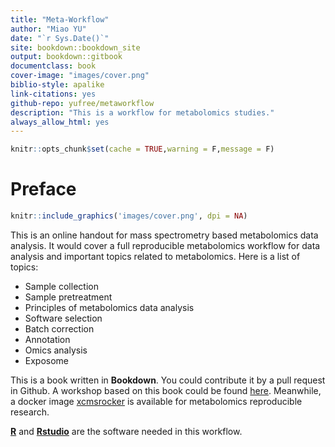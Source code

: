 ```yaml
---
title: "Meta-Workflow"
author: "Miao YU"
date: "`r Sys.Date()`"
site: bookdown::bookdown_site
output: bookdown::gitbook
documentclass: book
cover-image: "images/cover.png"
biblio-style: apalike
link-citations: yes
github-repo: yufree/metaworkflow
description: "This is a workflow for metabolomics studies."
always_allow_html: yes
---
```


```r
knitr::opts_chunk$set(cache = TRUE,warning = F,message = F)
```

# Preface {.unnumbered}

```r
knitr::include_graphics('images/cover.png', dpi = NA)
```

This is an online handout for mass spectrometry based metabolomics data analysis. It would cover a full reproducible metabolomics workflow for data analysis and important topics related to metabolomics. Here is a list of topics:

-   Sample collection
-   Sample pretreatment
-   Principles of metabolomics data analysis
-   Software selection
-   Batch correction
-   Annotation
-   Omics analysis
-   Exposome

This is a book written in **Bookdown**. You could contribute it by a pull request in Github. A workshop based on this book could be found [here](https://github.com/yufree/mdaw). Meanwhile, a docker image [xcmsrocker](https://hub.docker.com/r/yufree/xcmsrocker/) is available for metabolomics reproducible research.

[**R**](https://www.r-project.org/) and [**Rstudio**](https://www.rstudio.com/) are the software needed in this workflow.

```{=html}
<script>
  (function(i,s,o,g,r,a,m){i['GoogleAnalyticsObject']=r;i[r]=i[r]||function(){
  (i[r].q=i[r].q||[]).push(arguments)},i[r].l=1*new Date();a=s.createElement(o),
  m=s.getElementsByTagName(o)[0];a.async=1;a.src=g;m.parentNode.insertBefore(a,m)
  })(window,document,'script','https://www.google-analytics.com/analytics.js','ga');

  ga('create', 'UA-43118729-1', 'auto');
  ga('send', 'pageview');

</script>
```

